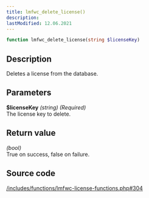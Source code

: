 ```yaml
---
title: lmfwc_delete_license()
description:
lastModified: 12.06.2021
---
```


```php
function lmfwc_delete_license(string $licenseKey)
```

## Description

Deletes a license from the database.

## Parameters

**$licenseKey** *(string) (Required)*<br/>
The license key to delete.

## Return value

*(bool)*<br/>
True on success, false on failure.

## Source code

<p><a href={"https://github.com/drazenbebic/license-manager-for-woocommerce/blob/master/functions/lmfwc-license-functions.php#L304"}
      target={"_blank"}
      rel={"noopener noreferrer"}>/includes/functions/lmfwc-license-functions.php#304</a></p>
